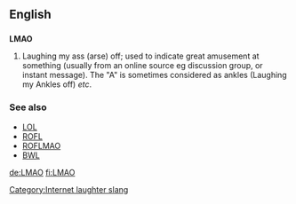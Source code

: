 ==English==

==={{initialism}}===
'''LMAO'''

# {{internet}} Laughing my ass (arse) off; used to indicate great amusement at something (usually from an online source eg discussion group, or instant message). The "A" is sometimes considered as ankles (Laughing my Ankles off) ''etc''.

===See also===
*[[LOL]]
*[[ROFL]]
*[[ROFLMAO]]
*[[BWL]]
[[Category:Internet laughter slang]]

[[de:LMAO]]
[[fi:LMAO]]